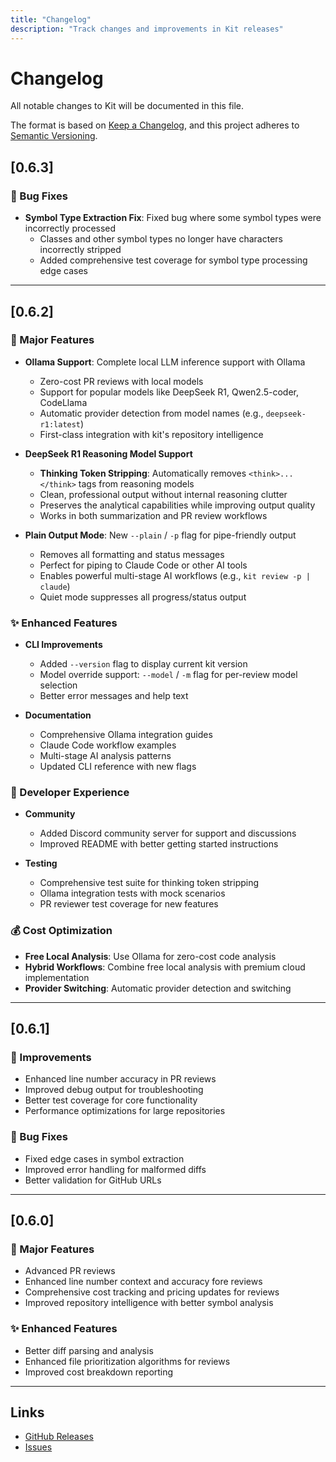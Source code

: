 ```yaml
---
title: "Changelog"
description: "Track changes and improvements in Kit releases"
---
```


# Changelog

All notable changes to Kit will be documented in this file.

The format is based on [Keep a Changelog](https://keepachangelog.com/en/1.0.0/),
and this project adheres to [Semantic Versioning](https://semver.org/spec/v2.0.0.html).

## [0.6.3]

### 🐛 Bug Fixes

- **Symbol Type Extraction Fix**: Fixed bug where some symbol types were incorrectly processed
  - Classes and other symbol types no longer have characters incorrectly stripped
  - Added comprehensive test coverage for symbol type processing edge cases

---

## [0.6.2]

### 🎉 Major Features

- **Ollama Support**: Complete local LLM inference support with Ollama
  - Zero-cost PR reviews with local models
  - Support for popular models like DeepSeek R1, Qwen2.5-coder, CodeLlama
  - Automatic provider detection from model names (e.g., `deepseek-r1:latest`)
  - First-class integration with kit's repository intelligence

- **DeepSeek R1 Reasoning Model Support**
  - **Thinking Token Stripping**: Automatically removes `<think>...</think>` tags from reasoning models
  - Clean, professional output without internal reasoning clutter
  - Preserves the analytical capabilities while improving output quality
  - Works in both summarization and PR review workflows

- **Plain Output Mode**: New `--plain` / `-p` flag for pipe-friendly output
  - Removes all formatting and status messages
  - Perfect for piping to Claude Code or other AI tools
  - Enables powerful multi-stage AI workflows (e.g., `kit review -p | claude`)
  - Quiet mode suppresses all progress/status output

### ✨ Enhanced Features

- **CLI Improvements**
  - Added `--version` flag to display current kit version
  - Model override support: `--model` / `-m` flag for per-review model selection
  - Better error messages and help text

- **Documentation**
  - Comprehensive Ollama integration guides
  - Claude Code workflow examples
  - Multi-stage AI analysis patterns
  - Updated CLI reference with new flags

### 🔧 Developer Experience

- **Community**
  - Added Discord community server for support and discussions
  - Improved README with better getting started instructions

- **Testing**
  - Comprehensive test suite for thinking token stripping
  - Ollama integration tests with mock scenarios
  - PR reviewer test coverage for new features

### 💰 Cost Optimization

- **Free Local Analysis**: Use Ollama for zero-cost code analysis
- **Hybrid Workflows**: Combine free local analysis with premium cloud implementation
- **Provider Switching**: Automatic provider detection and switching

---

## [0.6.1]

### 🔧 Improvements

- Enhanced line number accuracy in PR reviews
- Improved debug output for troubleshooting
- Better test coverage for core functionality
- Performance optimizations for large repositories

### 🐛 Bug Fixes

- Fixed edge cases in symbol extraction
- Improved error handling for malformed diffs
- Better validation for GitHub URLs

---

## [0.6.0]

### 🎉 Major Features

- Advanced PR reviews
- Enhanced line number context and accuracy fore reviews
- Comprehensive cost tracking and pricing updates for reviews
- Improved repository intelligence with better symbol analysis

### ✨ Enhanced Features

- Better diff parsing and analysis
- Enhanced file prioritization algorithms for reviews
- Improved cost breakdown reporting

---

## Links

- [GitHub Releases](https://github.com/cased/kit/releases)
- [Issues](https://github.com/cased/kit/issues)